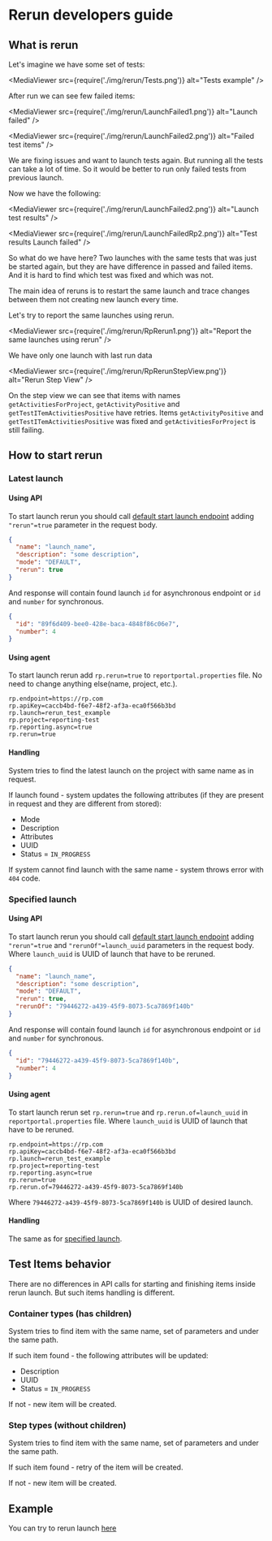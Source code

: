 # Rerun developers guide

## What is rerun

Let's imagine we have some set of tests:

<MediaViewer src={require('./img/rerun/Tests.png')} alt="Tests example" />

After run we can see few failed items:

<MediaViewer src={require('./img/rerun/LaunchFailed1.png')} alt="Launch failed" />

<MediaViewer src={require('./img/rerun/LaunchFailed2.png')} alt="Failed test items" />

We are fixing issues and want to launch tests again. But running all the tests can take a lot of time. So it would be better to run only failed tests from previous launch.

Now we have the following:

<MediaViewer src={require('./img/rerun/LaunchFailed2.png')} alt="Launch test results" />

<MediaViewer src={require('./img/rerun/LaunchFailedRp2.png')} alt="Test results Launch failed" />

So what do we have here? Two launches with the same tests that was just be started again, but they are have difference in passed and failed items. And it is hard to find which test was fixed and which was not.

The main idea of reruns is to restart the same launch and trace changes between them not creating new launch every time.

Let's try to report the same launches using rerun.

<MediaViewer src={require('./img/rerun/RpRerun1.png')} alt="Report the same launches using rerun" />

We have only one launch with last run data

<MediaViewer src={require('./img/rerun/RpRerunStepView.png')} alt="Rerun Step View" />

On the step view we can see that items with names `getActivitiesForProject`, `getActivityPositive` and `getTestITemActivitiesPositive` have retries. Items `getActivityPositive` and `getTestITemActivitiesPositive` was fixed and `getActivitiesForProject` is still failing.

## How to start rerun

### Latest launch

#### Using API

To start launch rerun you should call [default start launch endpoint](./ReportingDevelopersGuide#start-launch) adding `"rerun"=true` parameter in the request body.

```json 
{
  "name": "launch_name",
  "description": "some description",
  "mode": "DEFAULT",
  "rerun": true
}
```
And response will contain found launch `id` for asynchronous endpoint or `id` and `number` for synchronous.  
 
```json
{
  "id": "89f6d409-bee0-428e-baca-4848f86c06e7",
  "number": 4
}
```

#### Using agent

To start launch rerun add `rp.rerun=true` to `reportportal.properties` file. No need to change anything else(name, project, etc.).

```properties
rp.endpoint=https://rp.com
rp.apiKey=caccb4bd-f6e7-48f2-af3a-eca0f566b3bd
rp.launch=rerun_test_example
rp.project=reporting-test
rp.reporting.async=true
rp.rerun=true
```

#### Handling

System tries to find the latest launch on the project with same name as in request.

If launch found - system updates the following attributes (if they are present in request and they are different from stored):
- Mode
- Description
- Attributes
- UUID
- Status = `IN_PROGRESS`

If system cannot find launch with the same name - system throws error with `404` code.

### Specified launch

#### Using API

To start launch rerun you should call [default start launch endpoint](./ReportingDevelopersGuide#start-launch) adding `"rerun"=true` and `"rerunOf"=launch_uuid` parameters in the request body. Where `launch_uuid` is UUID of launch that have to be reruned.

```json
{
  "name": "launch_name",
  "description": "some description",
  "mode": "DEFAULT",
  "rerun": true,
  "rerunOf": "79446272-a439-45f9-8073-5ca7869f140b"
}
```

And response will contain found launch `id` for asynchronous endpoint or `id` and `number` for synchronous.  
 
```json
{
  "id": "79446272-a439-45f9-8073-5ca7869f140b",
  "number": 4
}
```

#### Using agent

To start launch rerun set `rp.rerun=true` and `rp.rerun.of=launch_uuid` in `reportportal.properties` file. Where `launch_uuid` is UUID of launch that have to be reruned.

```properties
rp.endpoint=https://rp.com
rp.apiKey=caccb4bd-f6e7-48f2-af3a-eca0f566b3bd
rp.launch=rerun_test_example
rp.project=reporting-test
rp.reporting.async=true
rp.rerun=true
rp.rerun.of=79446272-a439-45f9-8073-5ca7869f140b
```
Where `79446272-a439-45f9-8073-5ca7869f140b` is UUID of desired launch.

#### Handling

The same as for [specified launch](#specified-launch).

## Test Items behavior

There are no differences in API calls for starting and finishing items inside rerun launch. But such items handling is different.

### Container types (has children)

System tries to find item with the same name, set of parameters and under the same path.
 
If such item found - the following attributes will be updated:

- Description
- UUID
- Status = `IN_PROGRESS`
 
If not - new item will be created.

### Step types (without children)

System tries to find item with the same name, set of parameters and under the same path.
 
If such item found - retry of the item will be created.
 
If not - new item will be created.

## Example

You can try to rerun launch [here](https://github.com/reportportal/examples-java)










